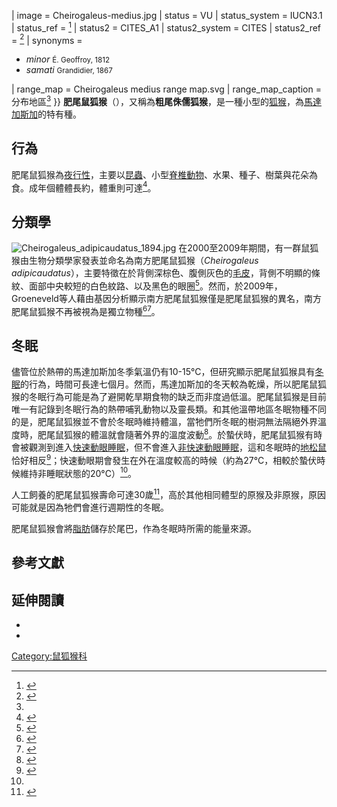 {{Speciesbox
| taxon = Cheirogaleus medius
| authority = [[Étienne_Geoffroy_Saint-Hilaire|É. Geoffroy]], 1812<ref name=msw3>{{cite book| last = Groves | first = C. P. | author-link = Colin Groves| year = 2005| chapter = {{{heading|Order Primates}}}| chapter-url= http://www.departments.bucknell.edu/biology/resources/msw3/browse.asp?id=12100012| editor1-last=Wilson |editor1-first=D. E.|editor1-link=Don E. Wilson| editor2-last=Reeder |editor2-first=D. M| title = Mammal Species of the World: A Taxonomic and Geographic Reference| url = http://www.google.com/books?id=JgAMbNSt8ikC&pg=PA{{{page|{{{pages|111}}} }}}| page = 112| edition = 3rd| publisher = [[Johns_Hopkins_University_Press|Johns Hopkins University Press]]| isbn = 978-0-8018-8221-0| oclc = 62265494}}</ref>
| image = Cheirogaleus-medius.jpg
| status = VU
| status_system = IUCN3.1
| status_ref = <ref name=iucn>{{cite iucn |authors= Blanco, M., Dolch, R., Ganzhorn, J., Greene, L.K., Le Pors, B., Lewis, R., Louis, E.E., Rafalinirina, H.A., Raharivololona, B., Rakotoarisoa, G., Ralison, J., Randriahaingo, H.N.T., Rasoloarison, R.M., Razafindrasolo, M., Sgarlata, G.M., Wright, P. & Zaonarivelo, J.|title= ''Cheirogaleus medius'' |year= 2020|page= e.T163023599A115588562 |accessdate= 10 July 2020}}</ref>
| status2 = CITES_A1
| status2_system = CITES
| status2_ref = <ref>{{cite book | last1 = Harcourt | first1 = C. | editor-last1 = Thornback | editor-first1 = J | title = Lemurs of Madagascar and the Comoros: The IUCN Red Data Book | publisher = [[International_Union_for_Conservation_of_Nature|World Conservation Union]] | year = 1990 | isbn = 978-2-88032-957-0 | oclc = 28425691 | url = https://archive.org/details/lemursofmadagasc90harc | format = PDF }}</ref>
| synonyms = 
*''minor'' <small>É. Geoffroy, 1812</small>
*''samati'' <small>Grandidier, 1867</small>
| range_map = Cheirogaleus medius range map.svg
| range_map_caption = 分布地區<ref name=iucn/>
}}
'''肥尾鼠狐猴'''（{{lang-xm|Cheirogaleus medius}}），又稱為'''粗尾侏儒狐猴'''，是一種小型的[[狐猴|狐猴]]，為[[馬達加斯加|馬達加斯加]]的特有種。

==行為==
肥尾鼠狐猴為[[夜行性|夜行性]]，主要以[[昆蟲|昆蟲]]、小型[[脊椎動物|脊椎動物]]、水果、種子、樹葉與花朵為食。成年個體體長約{{convert|20|cm}}，體重則可達{{convert|160|g}}<ref>{{cite web| url=http://www.air-mad.com/downloads/lemurs_list.pdf | title=Lemurs of Madagascar}}</ref>。

==分類學==
[[File:Cheirogaleus_adipicaudatus_1894.jpg|thumb]]
在2000至2009年期間，有一群鼠狐猴由生物分類學家{{link-en|柯林·葛羅夫|Colin Groves}}發表並命名為南方肥尾鼠狐猴（''Cheirogaleus adipicaudatus''），主要特徵在於背側深棕色、腹側灰色的[[毛皮|毛皮]]，背側不明顯的條紋、面部中央較短的白色紋路、以及黑色的眼圈<ref name=Groves>{{cite journal | last = Groves | first = Colin | author-link = Colin Groves | year = 2000 | title = The genus Cheirogaleus: Unrecognized biodiversity in dwarf lemurs | journal = International Journal of Primatology | volume = 21 | issue = 6 | pages = 943–962 | doi = 10.1023/A:1005559012637}}</ref>。然而，於2009年，Groeneveld等人藉由基因分析顯示南方肥尾鼠狐猴僅是肥尾鼠狐猴的異名，南方肥尾鼠狐猴不再被視為是獨立物種<ref name="LoM3">{{cite book| title = [[Lemurs_of_Madagascar_(book)|Lemurs of Madagascar]]| last1 = Mittermeier| first1 = R.A.| last2 = Louis| first2 = E.E.| last3 = Richardson| first3 = M.| last4 = Schwitzer| first4 = C.| last5 = Langrand| first5 = O.| last6 = Rylands| first6 = A.B.| last7 = Hawkins| first7 = F.| last8 = Rajaobelina| first8 = S.| last9 = Ratsimbazafy| first9 = J.| last10 = Rasoloarison| first10 = R.| last11 = Roos| first11 = C.| last12 = Kappeler| first12 = P.M.| last13 = MacKinnon| first13 = J.| author-link1 = Russell Mittermeier| author-link2 = Edward E. Louis, Jr.| display-authors = 4| others = Illustrated by S.D. Nash| page = 182| edition = 3rd| year = 2010| publisher = [[Conservation_International|Conservation International]]| isbn = 978-1-934151-23-5| oclc = 670545286}}</ref><ref name="2009_Groeneveld_etal">{{cite journal | last1 = Groeneveld | first1 = L.F. | last2 = Weisrock | first2 = D.W. | last3 = Rasoloarison | first3 = R.M. | last4 = Yoder | first4 = A.D. | last5 = Kappeler | first5 = P.M. | title = Species delimitation in lemurs: multiple genetic loci reveal low levels of species diversity in the genus Cheirogaleus | journal = BMC Evolutionary Biology | year = 2009 | volume = 9 | number = 30 | url = http://www.biomedcentral.com/content/pdf/1471-2148-9-30.pdf | format = PDF | doi = 10.1186/1471-2148-9-30 | pmid=19193227 | pmc=2652444 | pages=30}}</ref>。

==冬眠==
儘管位於熱帶的馬達加斯加冬季氣溫仍有10-15°C，但研究顯示肥尾鼠狐猴具有[[冬眠|冬眠]]的行為，時間可長達七個月。然而，馬達加斯加的冬天較為乾燥，所以肥尾鼠狐猴的冬眠行為可能是為了避開乾旱期食物的缺乏而非度過低溫。肥尾鼠狐猴是目前唯一有記錄到冬眠行為的熱帶哺乳動物以及靈長類。和其他溫帶地區冬眠物種不同的是，肥尾鼠狐猴並不會於冬眠時維持體溫，當牠們所冬眠的樹洞無法隔絕外界溫度時，肥尾鼠狐猴的體溫就會隨著外界的溫度波動<ref>{{cite journal |author1=Dausmann, K. H. |author2=Glos, J. |author3=Ganzhorn, J. U. |author4= Heldmaier, G. | year = 2004 | title = Hibernation in a tropical primate | journal = Nature | volume = 429 | pages = 825–826 | doi = 10.1038/429825a | pmid = 15215852 | issue = 6994}}</ref>。於蟄伏時，肥尾鼠狐猴有時會被觀測到進入[[快速動眼睡眠|快速動眼睡眠]]，但不會進入[[非快速動眼睡眠|非快速動眼睡眠]]，這和冬眠時的[[地松鼠|地松鼠]]恰好相反<ref name=Krystal2013>{{Cite journal | last1 = Krystal | first1 = A. D. | last2 = Schopler | first2 = B. | last3 = Kobbe | first3 = S. | last4 = Williams | first4 = C. | last5 = Rakatondrainibe | first5 = H. | last6 = Yoder | first6 = A. D. | last7 = Klopfer | first7 = P. | editor1-last = Seebacher | editor1-first = Frank | title = The Relationship of Sleep with Temperature and Metabolic Rate in a Hibernating Primate | doi = 10.1371/journal.pone.0069914 | journal = PLoS ONE | volume = 8 | issue = 9 | pages = e69914 | year = 2013 | pmid =  24023713| pmc = 3762832}}</ref>；快速動眼期會發生在外在溫度較高的時候（約為27°C，相較於蟄伏時候維持非睡眠狀態的20°C）<ref name=Krystal2013/>。

人工飼養的肥尾鼠狐猴壽命可達30歲<ref name="Blanco2015">{{cite journal|last1=Blanco|first1=M. B.|last2=Zehr|first2=S. M.|title=Striking longevity in a hibernating lemur|journal=Journal of Zoology|date=2015-03-18|pages=177–188|issn=0952-8369|doi=10.1111/jzo.12230|volume=296}}</ref>，高於其他相同體型的原猴及非原猴，原因可能就是因為牠們會進行週期性的冬眠。

肥尾鼠狐猴會將[[脂肪|脂肪]]儲存於尾巴，作為冬眠時所需的能量來源。

==參考文獻==
{{Wikispecies|肥尾鼠狐猴}}
{{Commons category|Cheirogaleus medius}}
{{Reflist}}

==延伸閱讀==
* {{cite journal|last1=Schwensow|first1=Nina|last2=Fietz|first2=Joanna|last3=Dausmann|first3=Kathrin|last4=Sommer|first4=Simone|title=MHC-associated mating strategies and the importance of overall genetic diversity in an obligate pair-living primate|journal=Evolutionary Ecology|date=September 2008|volume=22|issue=5|pages=617–636|doi=10.1007/s10682-007-9186-4}}<!--|accessdate=26 April 2015-->
* {{cite journal|last1=Fietz|first1=J.|last2=Tataruch|first2=F.|last3=Dausmann|first3=K.|last4=Ganzhorn|first4=J.|title=White adipose tissue composition in the free-ranging fat-tailed dwarf lemur (Cheirogaleus medius; Primates), a tropical hibernator.|journal=Journal of Comparative Physiology B|date=February 2003|volume=173|issue=1|pages=1–10|doi=10.1007/s00360-002-0300-1}}<!--|accessdate=27 April 2015-->

{{Taxonbar|from=Q205837}}

[[Category:鼠狐猴科|Category:鼠狐猴科]]